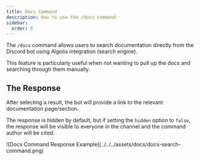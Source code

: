 ```yaml
---
title: Docs Command
description: How to use the /docs command
sidebar:
  order: 6
---
```


The `/docs` command allows users to search documentation directly from the Discord bot using Algolia integration (search engine).

This feature is particularly useful when not wanting to pull up the docs and searching through them manually.

## The Response

After selecting a result, the bot will provide a link to the relevant documentation page/section.

The response is hidden by default, but if setting the `hidden` option to `false`, the response will be visible to everyone in the channel and the command author will be cited.


<CenterH class="max-w-lg">
  ![Docs Command Response Example](../../../assets/docs/docs-search-command.png)
</CenterH>
